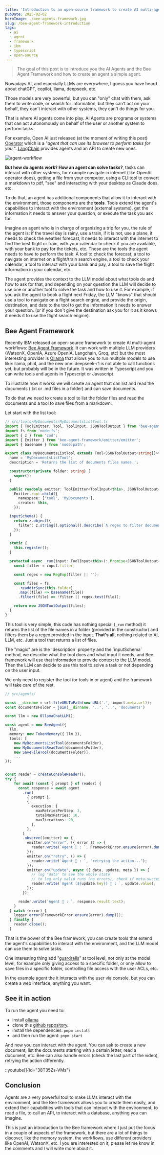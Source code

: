 ```yaml
---
title: 'Introduction to an open-source framework to create AI multi-agent workflows: Bee Agent Framework'
pubDate: 2025-02-02
heroImage: ./bee-agents-framework.jpg
slug: /bee-agent-framework-introduction
tags:
  - ai
  - agent
  - framework
  - ibm
  - typescript
  - open-source
---
```


> The goal of this post is to introduce you the AI Agents and the Bee Agent Framework and how to create an agent a simple agent.

Nowadays AI, and especially LLMs are everywhere, I guess you have heard about chatGPT, copilot, llama, deepseek, etc.

Those models are very powerful, but you can "only" chat with them, ask them to write code, or search for information, but they can't act on your behalf, they can't interact with other systems, they can't do things for you.

That is where AI agents come into play. AI Agents are programs or systems that can act autonomously on behalf of the user or another system to perform tasks.

For example, Open AI just released (at the moment of writing this post) [Operator](https://operator.chatgpt.com/) which is a "_agent that can use its browser to perform tasks for you._". [LangChain](https://www.langchain.com/) provides agents and an API to create new ones.

![agent-workflow](agent-workflow.svg)

**But how do agents work? How an agent can solve tasks?**, tasks can interact with other systems, for example navigate in internet (like OpenAI operator does), getting a file from your computer, using a CLI tool to convert a markdown to pdf, "see" and interacting with your desktop as Claude does, etc.

To do that, an agent has additional components that allow it to interact with the environment, those components are the **tools**. Tools extend the agent's capabilities to interact with the environment (external systems), get the information it needs to answer your question, or execute the task you ask for.

Imagine an agent who is in charge of organizing a trip for you, the rule of the agent is: if the travel day is rainy, use a train, if it is not, use a plane, it needs to check the weather forecast, it needs to interact with the internet to find the best flight or train, with your calendar to check if you are available, with your bank to pay for the tickets, etc. Those are the tools the agent needs to have to perform the task: A tool to check the forecast, a tool to navigate on internet on a flight/train search engine, a tool to check your calendar, a tool to interact with your bank and pay, a tool to save the flight information in your calendar, etc.

The agent provides the context to the LLM model about what tools do and how to ask for that, and depending on your question the LLM will decide to use one or another tool to solve the task and how to use it. For example, if you ask the agent to book a flight next Friday, the LLM "knows" that should use a tool to navigate on a flight search engine, and provide the origin, destination, and date to the tool to get the information it needs to answer your question. (or if you don´t give the destination ask you for it as it knows it needs it to use the flight search engine).

## Bee Agent Framework

Recently IBM released an open-source framework to create AI multi-agent workflows: [Bee Agent Framework](https://github.com/i-am-bee/beeai-framework). It can work with multiple LLM providers (WatsonX, OpenIA, Azure OpenIA, Langchain, Groq, etc) but the most interesting provider is [Ollama](https://ollama.com/) that allows you to run multiple models to use like: llama, phi4, and the new one: deepseek-r1 is not able to call functions yet, but probably will be in the future.
It was written in Typescript and you can write tools and agents in Typescript or Javascript.

To illustrate how it works we will create an agent that can list and read the documents (.txt or .md files in a folder) and can save documents.

To do that we need to create a tool to list the folder files and read the documents and a tool to save files from a markdown.

Let start with the list tool:

```typescript
// src/tools/MyDocuments/MyDocumentsListTool.ts
import { ToolEmitter, Tool, ToolInput, JSONToolOutput } from 'bee-agent-framework/tools/base';
import fs from 'node:fs';
import { z } from 'zod';
import { Emitter } from 'bee-agent-framework/emitter/emitter';
import { basename } from 'node:path';

export class MyDocumentsListTool extends Tool<JSONToolOutput<string[]>> {
  name = 'MyDocumentsListTool';
  description = 'Returns the list of documents files names.';

  constructor(private folder: string) {
    super();
  }

  public readonly emitter: ToolEmitter<ToolInput<this>, JSONToolOutput<string[]>> =
    Emitter.root.child({
      namespace: ['tool', 'MyDocuments'],
      creator: this,
    });

  inputSchema() {
    return z.object({
      filter: z.string().optional().describe(`A regex to filter documents by name`),
    });
  }

  static {
    this.register();
  }

  protected async _run(input: ToolInput<this>): Promise<JSONToolOutput<string[]>> {
    const filter = input.filter;

    const regex = new RegExp(filter || '');

    const files = fs
      .readdirSync(this.folder)
      .map((file) => basename(file))
      .filter((file) => !filter || regex.test(file));

    return new JSONToolOutput(files);
  }
}
```

This tool is very simple, this code has nothing special (`_run` method) it returns the list of the file names in a folder (provided in the constructor) and filters them by a regex provided in the input. **That's all**, nothing related to AI, LLM, etc. Just a tool that returns a list of files.

The "magic" are is the ´description´ property and the ´inputSchema´ method, we describe what the tool does and what input it needs, and Bee framework will use that information to provide context to the LLM model. Then the LLM can decide to use this tool to solve a task or not depending on the user input.

We only need to register the tool (or tools in or agent) and the framework will take care of the rest.

```typescript
// src/agents/

const __dirname = url.fileURLToPath(new URL('.', import.meta.url));
const documentsFolder = join(__dirname, '..', '..', 'documents')

const llm = new OllamaChatLLM();

const agent = new BeeAgent({
  llm,
  memory: new TokenMemory({ llm }),
  tools: [
    new MyDocumentsListTool(documentsFolder),
    new MyDocumentsReadTool(documentsFolder),
    new SaveFileTool(documentsFolder)],
    ...
});


const reader = createConsoleReader();
try {
    for await (const { prompt } of reader) {
      const response = await agent
        .run(
          { prompt },
          {
            execution: {
              maxRetriesPerStep: 3,
              totalMaxRetries: 10,
              maxIterations: 20,
            },
          },
        )
        .observe((emitter) => {
          emitter.on("error", ({ error }) => {
            reader.write(`Agent 🤖 : `, FrameworkError.ensure(error).dump());
          });
          emitter.on("retry", () => {
            reader.write(`Agent 🤖 : `, "retrying the action...");
          });
          emitter.on("update", async ({ data, update, meta }) => {
            // log 'data' to see the whole state
            // to log only valid runs (no errors), check if meta.success === true
            reader.write(`Agent (${update.key}) 🤖 : `, update.value);
          });
        });

      reader.write(`Agent 🤖 : `, response.result.text);
    }
  } catch (error) {
    logger.error(FrameworkError.ensure(error).dump());
  } finally {
    reader.close();
  }
```

That is the power of the Bee framework, you can create tools that extend the agent's capabilities to interact with the environment, and the LLM model can use them to solve tasks.

One interesting thing add "[guardrails](https://medium.com/towards-data-science/safeguarding-llms-with-guardrails-4f5d9f57cff2)" at tool level, not only at the model level, for example only giving access to a specific folder, or only allow to save files in a specific folder, controlling file access with the user ACLs, etc.

In the example agent the it interacts with the user via console, but you can create a web interface, anything you want.

## See it in action

To run the agent you need to:

- install [ollama](https://ollama.com/)
- clone this [github repository](https://github.com/sergiocarracedo/document-bee-agent-poc).
- install the dependencies: `pnpm install`
- and then run the agent: `pnpm start`

And now you can interact with the agent.
You can ask to create a new document, list the documents starting with a certain letter, read a document, etc.
Bee can also handle errors (check the last part of the video), retrying the action differently.

::youtube[]{id="38T35Zs-VMs"}

## Conclusion

Agents are a very powerful tool to make LLMs interact with the environment, and the Bee framework allows you to create them easily, and extend their capabilities with tools that can interact with the environment, to read a file, to call an API, to interact with a database, anything you can imagine.

This is just an introduction to the Bee framework where I just put the focus in a couple of aspects of the framework, but there are a lot of things to discover, like the memory system, the workflows, use different providers like OpenAI, WatsonX, etc. I you are interested on it, please let me know in the comments and I will write more about it.
